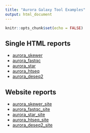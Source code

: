```yaml
---
title: "Aurora Galaxy Tool Examples"
output: html_document
---
```


```r
knitr::opts_chunk$set(echo = FALSE)
```


## Single HTML reports

* [aurora_skewer](aurora_skewer/rmarkdown_report.html)
* [aurora_fastqc](aurora_fastqc/rmarkdown_report.html)
* [aurora_star](aurora_star/rmarkdown_report.html)
* [aurora_htseq](aurora_htseq/rmarkdown_report.html)
* [aurora_deseq2](aurora_deseq2/rmarkdown_report.html)

## Website reports

* [aurora_skewer_site](aurora_skewer_site/index.html)
* [aurora_fastqc_site](aurora_fastqc_site/index.html)
* [aurora_star_site](aurora_star_site/index.html)
* [aurora_htseq_site](aurora_htseq_site/index.html)
* [aurora_deseq2_site](aurora_deseq2_site/index.html)

